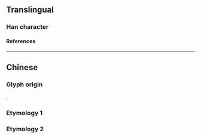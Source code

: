 {{character info/new}}
{{also|倉}}
==Translingual==

===Han character===
{{Han char|rn=9|rad=人|as=02|sn=4|four=|canj=OSU|ids=⿱人㔾}}

====References====
{{Han ref|kx=0092.051|hdz=10105.060|uh=4ED3}}

----

==Chinese==

===Glyph origin===
{{Han simp|倉}}.

===Etymology 1===
{{zh-see|倉}}

===Etymology 2===
{{zh-see|艙|ss}}